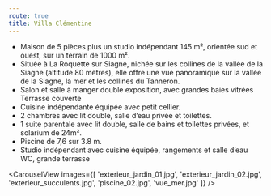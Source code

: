 ---
route: true
title: Villa Clémentine
---


- Maison de 5 pièces plus un studio indépendant 145 m², orientée sud et ouest, sur un terrain de 1000 m².
- Située à La Roquette sur Siagne, nichée sur les collines de la vallée de la Siagne (altitude 80 mètres), elle offre une vue panoramique sur la vallée de la Siagne, la mer et les collines du Tanneron.
- Salon et salle à manger double exposition, avec grandes baies vitrées Terrasse couverte
- Cuisine indépendante équipée avec petit cellier.
- 2 chambres avec lit double, salle d’eau privée et toilettes.
- 1 suite parentale avec lit double, salle de bains et toilettes privées, et solarium de 24m².
- Piscine de 7,6 sur 3.8 m.
- Studio indépendant avec cuisine équipée, rangements et salle d’eau WC, grande terrasse

<CarouselView
  images={[
    'exterieur_jardin_01.jpg',
    'exterieur_jardin_02.jpg',
    'exterieur_succulents.jpg',
    'piscine_02.jpg',
    'vue_mer.jpg'
  ]}
/>
